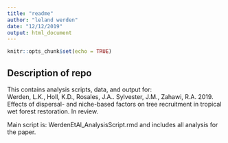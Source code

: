 ```yaml
---
title: "readme"
author: "leland werden"
date: "12/12/2019"
output: html_document
---
```


```r
knitr::opts_chunk$set(echo = TRUE)
```

## Description of repo

This contains analysis scripts, data, and output for:  
Werden, L.K., Holl, K.D., Rosales, J.A.. Sylvester, J.M., Zahawi, R.A. 2019. Effects of dispersal- and niche-based factors on tree recruitment in tropical wet forest restoration. In review. 

Main script is: WerdenEtAl_AnalysisScript.rmd and includes all analysis for the paper. 